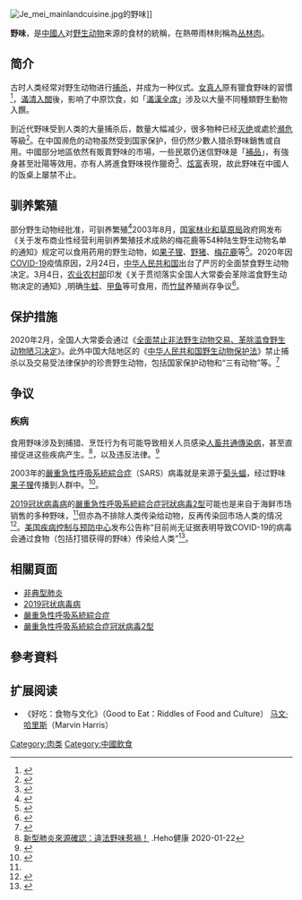 {{NoteTA
|1 = zh-cn:2019冠状病毒病; zh-hk:2019冠狀病毒病; zh-tw:嚴重特殊傳染性肺炎;zh-my:2019冠状病毒疾病;zh-sg:2019冠状病毒疾病;
|2=zh-cn:综合征; zh-hk:綜合症; zh-tw:症候群;
|3=zh-cn:严重急性呼吸道综合征; zh-hk:嚴重急性呼吸系統綜合症; zh-tw:嚴重急性呼吸道症候群;
}}
{{about|中国大陆的野生动物食用情况|中国大陆以外野生动物的食用|丛林肉|未经人类驯化的动物|野生动物}}
[[File:Je_mei_mainlandcuisine.jpg|thumb]]的野味]]

'''野味'''，是[[中國人|中國人]]对[[野生动物|野生动物]]来源的食材的統稱，在熱帶雨林則稱為[[丛林肉|丛林肉]]。

==简介==
{{参见|家畜}}
古时人类经常对野生动物进行[[捕杀|捕杀]]，并成为一种仪式。[[女真人|女真人]]原有獵食野味的習慣<ref>{{cite journal |author1=吴正格 |title=后金初期的宫廷食品 |journal=满族研究 |date=1993年 |issue=2期 |page=50页 |accessdate=2020-04-03 }}</ref>，[[滿清入關|滿清入關]]後，影响了中原饮食，如「[[滿漢全席|滿漢全席]]」涉及以大量不同種類野生動物入饌。

到近代野味受到人类的大量捕杀后，数量大幅减少，很多物种已经[[灭绝|灭绝]]或處於[[瀕危|瀕危]]等級<ref>{{cite web |author1=益周刊 |title=野味帝国 |url=http://news.ifeng.com/c/7uafDESh3po |website=凤凰网 |accessdate=2020-04-04 |archive-date=2020-03-05 |archive-url=https://web.archive.org/web/20200305050242/https://news.ifeng.com/c/7uafDESh3po |dead-url=no }}</ref>。在中国濒危的动物虽然受到国家保护，但仍然少數人猎杀野味銷售或自用。中國部分地區依然有販賣野味的市場，一些民眾仍迷信野味是「[[補品|補品]]」，有強身甚至壯陽等效用，亦有人將進食野味視作獵奇<ref>{{cite news|title=中国食用野生动物内幕调查(多图)|url=http://www.china.com.cn/chinese/news/1197872.htm|author=北京科技报|work=中国网|date=2020-04-04|accessdate=2020-04-04|archive-date=2006-05-23|archive-url=https://web.archive.org/web/20060523143921/http://www.china.com.cn/chinese/news/1197872.htm|dead-url=no}}</ref>、[[炫富|炫富]]表現，故此野味在中國人的饭桌上屡禁不止。

==驯养繁殖==
{{章节扩充}}
部分野生动物经批准，可驯养繁殖<ref>{{cite news |author1=国家林业和草原局政府网 |title=国家重点保护野生动物驯养繁殖许可证管理办法 |url=http://www.forestry.gov.cn/main/3951/20170315/204774.html |accessdate=2020-04-03 |date=2017-03-15 |archive-date=2022-03-20 |archive-url=https://web.archive.org/web/20220320043132/http://www.forestry.gov.cn/main/3951/20170315/204774.html |dead-url=no }}</ref>2003年8月，[[国家林业和草原局|国家林业和草原局]]政府网发布《关于发布商业性经营利用驯养繁殖技术成熟的梅花鹿等54种陆生野生动物名单的通知》规定可以食用药用的野生动物，如[[果子狸|果子狸]]、[[野猪|野猪]]、[[梅花鹿|梅花鹿]]等<ref>{{cite news |author1=国家林业和草原局政府网 |title=关于发布商业性经营利用驯养繁殖技术成熟的梅花鹿等54种陆生野生动物名单的通知 |url=http://www.forestry.gov.cn/main/4818/content-796749.html |accessdate=2020-04-04 |date=2003-08-05 |archive-date=2020-09-30 |archive-url=https://web.archive.org/web/20200930142618/http://www.forestry.gov.cn/main/4818/content-796749.html |dead-url=no }}</ref>。2020年因[[COVID-19|COVID-19]]疫情原因，2月24日，[[中华人民共和国|中华人民共和国]]出台了严厉的全面禁食野生动物决定。3月4日，[[农业农村部|农业农村部]]印发《关于贯彻落实全国人大常委会革除滥食野生动物决定的通知》,明确[[牛蛙|牛蛙]]、[[甲鱼|甲鱼]]等可食用，而[[竹鼠|竹鼠]]养殖尚存争议<ref>{{cite news |author1=南方都市报 |title=竹鼠等野生动物如何进入白名单？专家回应 |url=https://news.163.com/20/0307/13/F74CUPLP00019B3E.html |accessdate=2020-04-04 |agency=网易新闻 |date=2020-03-07 13:47:58 |archive-date=2020-10-28 |archive-url=https://web.archive.org/web/20201028112735/https://news.163.com/20/0307/13/F74CUPLP00019B3E.html |dead-url=no }}</ref>。

==保护措施==
2020年2月，全国人大常委会通过《[[全国人民代表大会常务委员会关于全面禁止非法野生动物交易、革除滥食野生动物陋习、切实保障人民群众生命健康安全的决定|全面禁止非法野生动物交易、革除滥食野生动物陋习决定]]》。此外中国大陆地区的《[[中华人民共和国野生动物保护法|中华人民共和国野生动物保护法]]》禁止捕杀以及交易受法律保护的珍贵野生动物，包括国家保护动物和“三有动物”等。<ref>{{Cite web|title=贪吃野味舌尖猎奇 杀戮买卖法责自负-新华网|url=http://www.xinhuanet.com/2019-06/23/c_1124658758.htm|accessdate=2019-08-23|work=www.xinhuanet.com|archive-date=2020-08-14|archive-url=https://web.archive.org/web/20200814025217/http://www.xinhuanet.com/2019-06/23/c_1124658758.htm|dead-url=no}}</ref>

== 争议 ==
=== 疾病 ===
食用野味涉及到捕猎、烹饪行为有可能导致相关人员感染[[人畜共通傳染病|人畜共通傳染病]]，甚至直接促进这些疾病产生。<ref name=wh-tw>[https://heho.com.tw/archives/64917 新型肺炎來源確認：違法野味惹禍！] {{Wayback|url=https://heho.com.tw/archives/64917 |date=20210126151947 }}.Heho健康 2020-01-22</ref>，以及违反法律。<ref>{{Cite journal|title=野味的消费行为及其对人体的危害|author=郭锡铎|url=|journal=肉类研究|issue=3|doi=|others=|year=2003|volume=|page=5-8+4|pmid=}}</ref>

2003年的[[嚴重急性呼吸系統綜合症|嚴重急性呼吸系統綜合症]]（SARS）病毒就是来源于[[菊头蝠科|菊头蝠]]，经过野味[[果子狸|果子狸]]传播到人群中。<ref name="yz01">{{cite news |title=15年后，SARS病毒追击者在云南洞穴找到源头的那群蝙蝠 |url=http://www.yangtse.com/app/internet/2017-12-06/490499.html |agency=揚子晚報 |date=2017-12-07 |accessdate=2020-01-23 |archive-date=2020-06-07 |archive-url=https://web.archive.org/web/20200607135702/http://www.yangtse.com/app/internet/2017-12-06/490499.html |dead-url=yes }}</ref>。

[[2019冠状病毒病|2019冠状病毒病]]的[[嚴重急性呼吸系統綜合症冠狀病毒2型|嚴重急性呼吸系統綜合症冠狀病毒2型]]可能也是来自于海鲜市场销售的多种野味，<ref name=wh-tw/>但亦為不排除人类传染给动物，反再传染回市场人类的情况<ref name=early>{{cite web |last1=Cohen |first1=Jon |title=Wuhan seafood market may not be source of novel virus spreading globally |url=https://www.sciencemag.org/news/2020/01/wuhan-seafood-market-may-not-be-source-novel-virus-spreading-globally |website=Science AAAS |language=en |date=26 January 2020 |accessdate=2020-01-28 |archive-date=2020-01-27 |archive-url=https://archive.today/20200127063253/https://www.sciencemag.org/news/2020/01/wuhan-seafood-market-may-not-be-source-novel-virus-spreading-globally |dead-url=no }}</ref>。[[美国疾病控制与预防中心|美国疾病控制与预防中心]]发布公告称“目前尚无证据表明导致COVID-19的病毒会通过食物（包括打猎获得的野味）传染给人类”<ref>{{Cite web|title=2019年新型冠状病毒肺炎（COVID-19）|url=https://chinese.cdc.gov/coronavirus/2019-ncov/daily-life-coping/food-and-COVID-19.html|accessdate=2020-07-15|date=2020-02-11|last=CDC|work=Centers for Disease Control and Prevention|language=zh-Hans|archive-date=2021-05-13|archive-url=https://web.archive.org/web/20210513200537/https://chinese.cdc.gov/coronavirus/2019-ncov/daily-life-coping/food-and-COVID-19.html|dead-url=no}}</ref>。

==相關頁面==
* [[非典型肺炎|非典型肺炎]]
* [[2019冠状病毒病|2019冠状病毒病]]
* [[嚴重急性呼吸系統綜合症|嚴重急性呼吸系統綜合症]]
* [[嚴重急性呼吸系統綜合症冠狀病毒2型|嚴重急性呼吸系統綜合症冠狀病毒2型]]

==參考資料==
{{Reflist}}

==扩展阅读==
*《好吃：食物与文化》（Good to Eat：Riddles of Food and Culture） [[马文·哈里斯|马文·哈里斯]]（Marvin Harris）


[[Category:肉类|Category:肉类]]
[[Category:中國飲食|Category:中國飲食]]